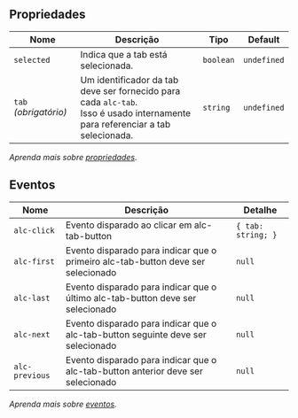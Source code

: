 
## Propriedades

| Nome | Descrição | Tipo | Default |
| ---- | --------- | ---- | ------- |
| `selected`  | Indica que a tab está selecionada. | <code>boolean</code> | `undefined` |
| `tab` _(obrigatório)_ | Um identificador da tab deve ser fornecido para cada `alc-tab`.<br/>Isso é usado internamente para referenciar a tab selecionada. | <code>string</code> | `undefined` |

*Aprenda mais sobre <a href="/alcance/docs/components/introducao#propriedades" class="alc-link">propriedades</a>.*

## Eventos

| Nome | Descrição | Detalhe |
| ---- | --------- | ------- |
| `alc-click` | Evento disparado ao clicar em alc-tab-button | <code>&#123; tab: string; &#125;</code> |
| `alc-first` | Evento disparado para indicar que o primeiro alc-tab-button deve ser selecionado | <code>null</code> |
| `alc-last` | Evento disparado para indicar que o último alc-tab-button deve ser selecionado | <code>null</code> |
| `alc-next` | Evento disparado para indicar que o alc-tab-button seguinte deve ser selecionado | <code>null</code> |
| `alc-previous` | Evento disparado para indicar que o alc-tab-button anterior deve ser selecionado | <code>null</code> |

*Aprenda mais sobre <a href="/alcance/docs/components/introducao#eventos" class="alc-link">eventos</a>.*
